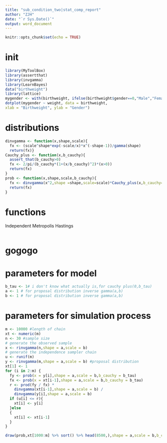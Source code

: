 ```yaml
---
title: "sub_condition_two|stat_comp_report"
author: "ZJH"
date: "`r Sys.Date()`"
output: word_document
---
```


```r
knitr::opts_chunk$set(echo = TRUE)
```

# init
```r
library(MyToolBox)
library(assertthat)
library(invgamma)
library(LearnBayes)
data("birthweight")
library(lattice)
mygender <- with(birthweight, ifelse(birthweight$gender==0,"Male","Female"))
dotplot(mygender ~ weight, data = birthweight,
xlab = "Birthweight", ylab = "Gender")
```

# distributions
```r
dinvgamma <- function(x,shape,scale){
  fx <- (scale^shape*exp(-scale/x)*x^(-shape-1))/gamma(shape)
  return(fx)}
Cauchy_plus <- function(x,b_cauchy){
  assert_that(b_cauchy>0)
  fx <- 2/pi/(b_cauchy*(1+(x/b_cauchy)^2)*(x>0))
  return(fx)
}
prob <- function(x,shape,scale,b_cauchy){
  fx <- dinvgamma(x^2,shape =shape,scale=scale)*Cauchy_plus(x,b_cauchy=b_cauchy)*7.3 # from the the answer of final data
  return(fx)
}
```

# functions
Independent Metropolis Hastings 
```r

```

# gogogo
# parameters for model
```r
b_tau <- 1# i don't know what actually is,for cauchy plus(0,b_tau)
a <- 1 # for proposal distribution inverse gamma(a,b) 
b <- 1 # for proposal distribution inverse gamma(a,b)
```
# parameters for simulation process
```r
m <- 10000 #length of chain
xt <- numeric(m)
n <- 30 #sample size
# generate the observed sample
x <- rinvgamma(n,shape = a,scale = b)
# generate the independence sampler chain
u <- runif(m)
y <- rinvgamma(m,shape = a,scale = b) #proposal distribution
xt[1] <- 1
for (i in 2:m) {
  fy <- prob(x = y[i],shape = a,scale = b,b_cauchy = b_tau)
  fx <- prob(x = xt[i-1],shape = a,scale = b,b_cauchy = b_tau)
  r <- prod(fy / fx) *
    dinvgamma(xt[i-1],shape = a,scale = b) /
    dinvgamma(y[i],shape = a,scale = b)
  if (u[i] <= r){
    xt[i] <- y[i] 
  }else 
  {
    xt[i] <- xt[i-1]
  }
}
```

```r
draw(prob,xt[1000:m] %>% sort() %>% head(8500,),shape = a,scale = b,b_cauchy = b_tau)
```

